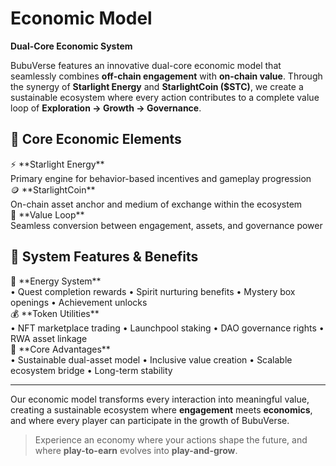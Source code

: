 # Economic Model

<div style={{
  background: 'linear-gradient(135deg, rgba(251, 191, 36, 0.08), rgba(245, 158, 11, 0.08))',
  border: '1px solid rgba(251, 191, 36, 0.15)',
  borderRadius: '16px',
  padding: '32px 28px',
  marginTop: '24px',
  marginBottom: '32px'
}}>

**Dual-Core Economic System**

BubuVerse features an innovative dual-core economic model that seamlessly combines **off-chain engagement** with **on-chain value**. Through the synergy of **Starlight Energy** and **StarlightCoin ($STC)**, we create a sustainable ecosystem where every action contributes to a complete value loop of **Exploration → Growth → Governance**.

</div>

## 🌟 Core Economic Elements

<div style={{ 
  display: 'grid', 
  gridTemplateColumns: 'repeat(auto-fit, minmax(280px, 1fr))', 
  gap: '16px', 
  margin: '24px 0' 
}}>

<div style={{
  background: 'rgba(251, 191, 36, 0.03)',
  border: '1px solid rgba(251, 191, 36, 0.1)',
  borderRadius: '12px',
  padding: '20px',
  transition: 'all 0.3s ease'
}}>
  <div style={{ fontSize: '18px', marginBottom: '8px' }}>⚡ **Starlight Energy**</div>
  <div style={{ fontSize: '14px', opacity: '0.8' }}>Primary engine for behavior-based incentives and gameplay progression</div>
</div>

<div style={{
  background: 'rgba(251, 191, 36, 0.03)',
  border: '1px solid rgba(251, 191, 36, 0.1)',
  borderRadius: '12px',
  padding: '20px',
  transition: 'all 0.3s ease'
}}>
  <div style={{ fontSize: '18px', marginBottom: '8px' }}>🪙 **StarlightCoin**</div>
  <div style={{ fontSize: '14px', opacity: '0.8' }}>On-chain asset anchor and medium of exchange within the ecosystem</div>
</div>

<div style={{
  background: 'rgba(251, 191, 36, 0.03)',
  border: '1px solid rgba(251, 191, 36, 0.1)',
  borderRadius: '12px',
  padding: '20px',
  transition: 'all 0.3s ease'
}}>
  <div style={{ fontSize: '18px', marginBottom: '8px' }}>🔄 **Value Loop**</div>
  <div style={{ fontSize: '14px', opacity: '0.8' }}>Seamless conversion between engagement, assets, and governance power</div>
</div>

</div>

## 🎯 System Features & Benefits

<div style={{ 
  display: 'grid', 
  gridTemplateColumns: 'repeat(auto-fit, minmax(300px, 1fr))', 
  gap: '16px', 
  margin: '24px 0' 
}}>

<div style={{
  background: 'rgba(251, 191, 36, 0.03)',
  border: '1px solid rgba(251, 191, 36, 0.1)',
  borderRadius: '12px',
  padding: '20px',
  transition: 'all 0.3s ease'
}}>
  <div style={{ fontSize: '20px', marginBottom: '8px' }}>🌟 **Energy System**</div>
  <div style={{ fontSize: '14px', opacity: '0.8' }}>
    • Quest completion rewards
    • Spirit nurturing benefits
    • Mystery box openings
    • Achievement unlocks
  </div>
</div>

<div style={{
  background: 'rgba(251, 191, 36, 0.03)',
  border: '1px solid rgba(251, 191, 36, 0.1)',
  borderRadius: '12px',
  padding: '20px',
  transition: 'all 0.3s ease'
}}>
  <div style={{ fontSize: '20px', marginBottom: '8px' }}>💰 **Token Utilities**</div>
  <div style={{ fontSize: '14px', opacity: '0.8' }}>
    • NFT marketplace trading
    • Launchpool staking
    • DAO governance rights
    • RWA asset linkage
  </div>
</div>

<div style={{
  background: 'rgba(251, 191, 36, 0.03)',
  border: '1px solid rgba(251, 191, 36, 0.1)',
  borderRadius: '12px',
  padding: '20px',
  transition: 'all 0.3s ease'
}}>
  <div style={{ fontSize: '20px', marginBottom: '8px' }}>🔐 **Core Advantages**</div>
  <div style={{ fontSize: '14px', opacity: '0.8' }}>
    • Sustainable dual-asset model
    • Inclusive value creation
    • Scalable ecosystem bridge
    • Long-term stability
  </div>
</div>

</div>

***

<div style={{
  background: 'linear-gradient(135deg, rgba(251, 191, 36, 0.05), rgba(245, 158, 11, 0.05))',
  borderLeft: '4px solid rgba(251, 191, 36, 0.4)',
  padding: '20px 24px',
  borderRadius: '0 12px 12px 0',
  margin: '24px 0'
}}>

Our economic model transforms every interaction into meaningful value, creating a sustainable ecosystem where **engagement** meets **economics**, and where every player can participate in the growth of BubuVerse.

> Experience an economy where your actions shape the future, and where **play-to-earn** evolves into **play-and-grow**.

</div>